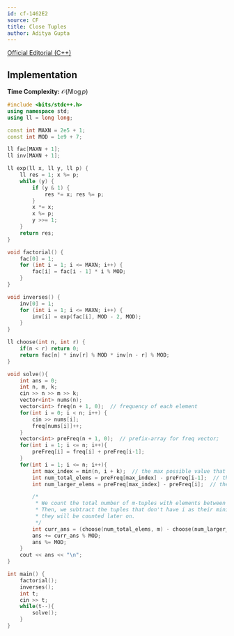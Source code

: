 ```yaml
---
id: cf-1462E2
source: CF
title: Close Tuples
author: Aditya Gupta
---
```


[Official Editorial (C++)](https://codeforces.com/blog/entry/85594)

## Implementation

**Time Complexity:** $\mathcal{O}(N\log p)$

<LanguageSection>
<CPPSection>

```cpp
#include <bits/stdc++.h>
using namespace std;
using ll = long long;

const int MAXN = 2e5 + 1;
const int MOD = 1e9 + 7;

ll fac[MAXN + 1];
ll inv[MAXN + 1];

ll exp(ll x, ll y, ll p) {
	ll res = 1; x %= p;
	while (y) {
		if (y & 1) {
			res *= x; res %= p; 
		}
		x *= x;
		x %= p;
		y >>= 1;
	}
	return res;
}

void factorial() {
	fac[0] = 1;
	for (int i = 1; i <= MAXN; i++) {
		fac[i] = fac[i - 1] * i % MOD;
	}
}

void inverses() {
	inv[0] = 1;
	for (int i = 1; i <= MAXN; i++) {
		inv[i] = exp(fac[i], MOD - 2, MOD);
	}
}

ll choose(int n, int r) {
	if(n < r) return 0;
	return fac[n] * inv[r] % MOD * inv[n - r] % MOD;
}

void solve(){
	int ans = 0;
	int n, m, k;
	cin >> n >> m >> k;
	vector<int> nums(n);
	vector<int> freq(n + 1, 0);  // frequency of each element
	for(int i = 0; i < n; i++) {
		cin >> nums[i];
		freq[nums[i]]++;
	}
	vector<int> preFreq(n + 1, 0);  // prefix-array for freq vector;
	for(int i = 1; i <= n; i++){
		preFreq[i] = freq[i] + preFreq[i-1];
	}
	for(int i = 1; i <= n; i++){
		int max_index = min(n, i + k);  // the max possible value that could be in a tuple with i as the minimum
		int num_total_elems = preFreq[max_index] - preFreq[i-1];  // the number of elements from [i, max_index]
		int num_larger_elems = preFreq[max_index] - preFreq[i];  // the number of elements from [i+1, max_index]

		/* 
		 * We count the total number of m-tuples with elements between i and max_index.
		 * Then, we subtract the tuples that don't have i as their minimum element, as
		 * they will be counted later on.
		 */
		int curr_ans = (choose(num_total_elems, m) - choose(num_larger_elems, m) + MOD) % MOD;
		ans += curr_ans % MOD;
		ans %= MOD;
	}
	cout << ans << "\n";
}

int main() {
	factorial();
	inverses();
	int t;
	cin >> t;
	while(t--){
		solve();
	}
}
```
</CPPSection>
</LanguageSection>
